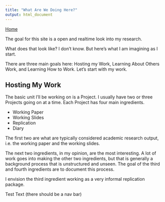 ```yaml
---
title: "What Are We Doing Here?"
output: html_document
---
```


[Home](https://chasewiedemann.github.io/index.html)

The goal for this site is a open and realtime look into my research.

What does that look like? I don't know. But here's what I am imagining as I start.

There are three main goals here: Hosting my Work, Learning About Others Work, and Learning How to Work. Let's start with my work.

## Hosting My Work

The basic unit I'll be working on is a Project. I usually have two or three Projects going on at a time. Each Project has four main ingredients.

- Working Paper
- Working Slides
- Replication
- Diary

The first two are what are typically considered academic research output, i.e. the working paper and the working slides.

The next two ingredients, in my opinion, are the most interesting. A lot of work goes into making the other two ingredients, but that is generally a background process that is unstructured and unseen. The goal of the third and fourth ingredients are to document this process. 

I envision the third ingredient working as a very informal replication package. 


Test Text (there should be a nav bar)
